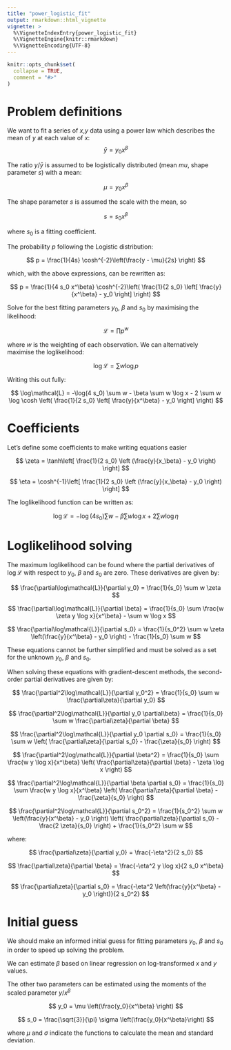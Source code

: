 ```yaml
---
title: "power_logistic_fit"
output: rmarkdown::html_vignette
vignette: >
  %\VignetteIndexEntry{power_logistic_fit}
  %\VignetteEngine{knitr::rmarkdown}
  %\VignetteEncoding{UTF-8}
---
```


```r
knitr::opts_chunk$set(
  collapse = TRUE,
  comment = "#>"
)
```


# Problem definitions

We want to fit a series of $x$,$y$ data using a power law which describes the mean of $y$ at each value of $x$: $$ \bar{y} = y_0 x^\beta $$

The ratio $y/\bar{y}$ is assumed to be logistically distributed (mean $mu$, shape parameter $s$) with a mean:

$$
\mu = y_0 x^\beta
$$

The shape parameter $s$ is assumed the scale with the mean, so

$$
s = s_0 x^\beta
$$

where $s_0$ is a fitting coefficient.

The probability $p$ following the Logistic distribution:

$$ 
p = \frac{1}{4s} \cosh^{-2}\left(\frac{y - \mu}{2s} \right)
$$

which, with the above expressions, can be rewritten as:

$$
p = \frac{1}{4 s_0 x^\beta} \cosh^{-2}\left( \frac{1}{2 s_0} \left[ \frac{y}{x^\beta} - y_0 \right] \right)
$$

Solve for the best fitting parameters $y_0$, $\beta$ and $s_0$ by maximising the likelihood:

$$
\mathcal{L} = \prod p^w
$$

where $w$ is the weighting of each observation. We can alternatively maximise the loglikelihood:

$$
\log\mathcal{L} = \sum w \log p
$$

Writing this out fully:

$$
\log\mathcal{L} = 
-\log(4 s_0) \sum w - \beta \sum w \log x - 
2 \sum w \log \cosh \left( \frac{1}{2 s_0} \left[ \frac{y}{x^\beta} - y_0 \right] \right)
$$

# Coefficients

Let's define some coefficients to make writing equations easier

$$
\zeta = \tanh\left[ \frac{1}{2 s_0} \left (\frac{y}{x_\beta} - y_0 \right) \right]
$$

$$
\eta = \cosh^{-1}\left[ \frac{1}{2 s_0} \left (\frac{y}{x_\beta} - y_0 \right) \right]
$$

The loglikelihood function can be written as:

$$
\log\mathcal{L} = 
-\log(4 s_0) \sum w - \beta \sum w \log x + 
2 \sum w \log \eta
$$

# Loglikelihood solving

The maximum loglikelihood can be found where the partial derivatives of $\log\mathcal{L}$ with respect to $y_0$, $\beta$ and $s_0$ are zero. These derivatives are given by:

$$
\frac{\partial\log\mathcal{L}}{\partial y_0} = 
\frac{1}{s_0} \sum w \zeta
$$

$$
\frac{\partial\log\mathcal{L}}{\partial \beta} =
\frac{1}{s_0} \sum \frac{w \zeta y \log x}{x^\beta} - \sum w \log x
$$

$$ 
\frac{\partial\log\mathcal{L}}{\partial s_0} =
\frac{1}{s_0^2} \sum w \zeta \left(\frac{y}{x^\beta} - y_0 \right) - 
\frac{1}{s_0} \sum w
$$

These equations cannot be further simplified and must be solved as a set for the unknown $y_0$, $\beta$ and $s_0$.

When solving these equations with gradient-descent methods, the second-order partial derivatives are given by:

$$
\frac{\partial^2\log\mathcal{L}}{\partial y_0^2} = 
\frac{1}{s_0} \sum w \frac{\partial\zeta}{\partial y_0}
$$

$$
\frac{\partial^2\log\mathcal{L}}{\partial y_0 \partial\beta} = 
\frac{1}{s_0} \sum w \frac{\partial\zeta}{\partial \beta}
$$

$$
\frac{\partial^2\log\mathcal{L}}{\partial y_0 \partial s_0} = 
\frac{1}{s_0} \sum w
\left( \frac{\partial\zeta}{\partial s_0} - \frac{\zeta}{s_0} \right)
$$

$$
\frac{\partial^2\log\mathcal{L}}{\partial \beta^2} = 
\frac{1}{s_0} \sum \frac{w y \log x}{x^\beta} 
\left( \frac{\partial\zeta}{\partial \beta} - \zeta \log x \right)
$$

$$
\frac{\partial^2\log\mathcal{L}}{\partial \beta \partial s_0} = 
\frac{1}{s_0} \sum \frac{w y \log x}{x^\beta} 
\left( \frac{\partial\zeta}{\partial \beta} - \frac{\zeta}{s_0} \right)
$$

$$
\frac{\partial^2\log\mathcal{L}}{\partial s_0^2} = 
\frac{1}{s_0^2} \sum w \left(\frac{y}{x^\beta} - y_0 \right) 
\left( \frac{\partial\zeta}{\partial s_0} - \frac{2 \zeta}{s_0} \right)
+ \frac{1}{s_0^2} \sum w
$$

where:

$$
\frac{\partial\zeta}{\partial y_0} = 
\frac{-\eta^2}{2 s_0}
$$

$$
\frac{\partial\zeta}{\partial \beta} = 
\frac{-\eta^2 y \log x}{2 s_0 x^\beta}
$$

$$
\frac{\partial\zeta}{\partial s_0} = 
\frac{-\eta^2 \left(\frac{y}{x^\beta} - y_0 \right)}{2 s_0^2}
$$

# Initial guess

We should make an informed initial guess for fitting parameters $y_0$, $\beta$ and $s_0$ in order to speed up solving the problem.

We can estimate $\beta$ based on linear regression on log-transformed $x$ and $y$ values.

The other two parameters can be estimated using the moments of the scaled parameter $y/x^\beta$

$$
y_0 = \mu \left(\frac{y_0}{x^\beta} \right)
$$

$$
s_0 = \frac{\sqrt{3}}{\pi} \sigma \left(\frac{y_0}{x^\beta}\right)
$$

where $\mu$ and $\sigma$ indicate the functions to calculate the mean and standard deviation.
